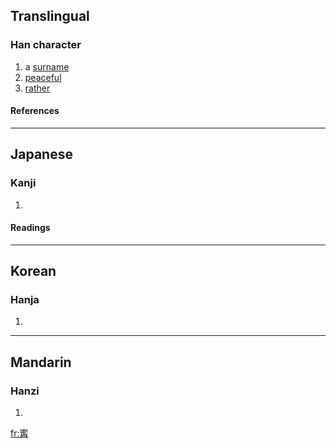 ==Translingual==
===Han character===
{{Han char|rn=40|rad=宀|as=10|sn=13|four=|canj=十心竹月 (JPHB)}}
# a [[surname]]
# [[peaceful]]
# [[rather]]
====References====
{{Han ref|kx=0289.250|dkj=07255|dj=0573.160|hdz=20946.100|uh=5BD7|ud=23511}}
----
==Japanese==
===Kanji===
{{ja-kanji|grade=|rs=宀10}}
# {{defn|Japanese}} 
====Readings====
{{ja-readings|on=[[ねい]] (nei), [[にゅう]] (nyū)|kun=[[ねがい]] (negai)}}
----
==Korean==
===Hanja===
{{ko-hanja|hangeul=녕|rv=nyeong|mr=nyŏng}}
# {{defn|Korean}}
----
==Mandarin==
===Hanzi===
{{cmn-hanzi|pin=[[níng]] (ning2)|wg=ning<sup>2</sup>}}
# {{defn|Mandarin}}

[[fr:寗]]